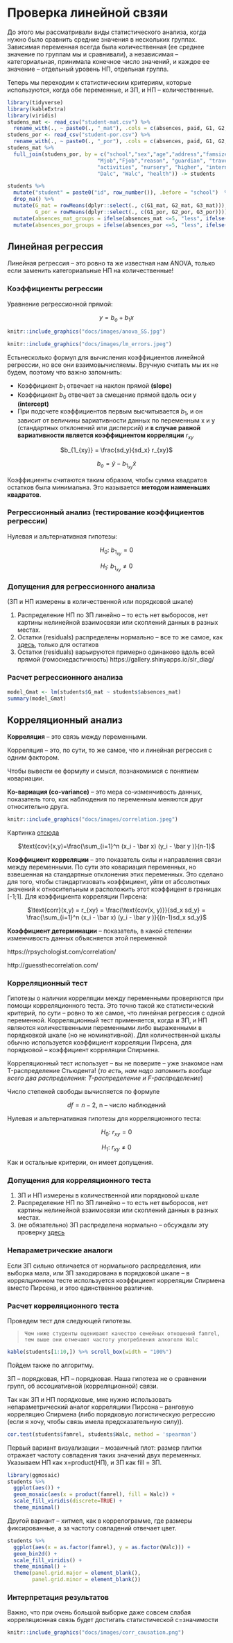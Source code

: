 #  Проверка линейной свзяи {#stats_criteria_linear} 

До этого мы рассматривали виды статистического анализа, когда нужно было сравнить средние значения в нескольких группах. Зависимая переменная всегда была количественная (ее среднее значение по группам мы и сравнивали), а независимая -- категориальная, принимала конечное число значений, и каждое ее значение -- отдельный уровень НП, отдельная группа.

Теперь мы переходим к статистическим критериям, которые используются, когда обе переменные, и ЗП, и НП -- количественные.
```r
library(tidyverse)
library(kableExtra)
library(viridis)
studens_mat <- read_csv("student-mat.csv") %>% 
  rename_with(., ~ paste0(., "_mat"), .cols = c(absences, paid, G1, G2, G3)) -> studens_mat 
studens_por <- read_csv("student-por.csv") %>% 
  rename_with(., ~ paste0(., "_por"), .cols = c(absences, paid, G1, G2, G3)) -> studens_por
studens_mat %>% 
  full_join(studens_por, by = c("school","sex","age","address","famsize","Pstatus","Medu","Fedu",
                             "Mjob","Fjob","reason", "guardian", "traveltime","studytime", "failures", "schoolsup", "famsup",
                             "activities", "nursery", "higher", "internet", "romantic", "famrel", "freetime", "goout", 
                             "Dalc", "Walc", "health")) -> students 

students %>% 
  mutate("student" = paste0("id", row_number()), .before = "school")  %>% 
  drop_na() %>% 
  mutate(G_mat = rowMeans(dplyr::select(., c(G1_mat, G2_mat, G3_mat))),
         G_por = rowMeans(dplyr::select(., c(G1_por, G2_por, G3_por)))) %>% 
  mutate(absences_mat_groups = ifelse(absences_mat <=5, "less", ifelse(absences_mat <=15, "middle", "more"))) %>% 
  mutate(absences_por_groups = ifelse(absences_por <=5, "less", ifelse(absences_por <=15, "middle", "more"))) -> students
```

## Линейная регрессия 

Линейная регрессия -- это ровно та же известная нам ANOVA, только если заменить категориальные НП на количественные!

### Коэффициенты регрессии

Уравнение регрессионной прямой:
<p align="center">$y = b_o + b_1x$ </p>

<p align="center"> 
```r
knitr::include_graphics("docs/images/anova_SS.jpg")
```
</p>

<p align="center"> 
```r
knitr::include_graphics("docs/images/lm_errors.jpeg")
```
</p>



Естьнесколько формул для вычисления коэффициентов линейной регрессии, но все они взаимовычисляемы. Вручную считать мы их не будем, поэтому что важно запомнить:

* Коэффициент $b_1$ отвечает на наклон прямой **(slope)**
* Коэффициент $b_0$ отвечает за смещение прямой вдоль оси y **(intercept)**
* При подсчете коэффициентов первым высчитывается $b_1$, и он зависит от величины вариативности данных по переменным x и y (стандартных отклонений или дисперсий) и **в случае равной вариативности является коэффициентом корреляции** $r_{xy}$

<p align="center">$b_{1_{xy}} = \frac{sd_y}{sd_x} r_{xy}$</p>

<p align="center">$b_o = \bar y -b_{1_{xy}}\bar x$</p>

Коэффициенты считаются таким образом, чтобы сумма квадратов остатков была минимальна. Это называется **методом наименьших квадратов**.

### Регрессионный анализ (тестирование коэффициентов регрессии)

Нулевая и альтернативная гипотезы:

<p align="center">$H_0$: $b_{1_{xy}} = 0$ </p>
<p align="center">$H_1$: $b_{1_{xy}} \neq 0$ </p>

### Допущения для регрессионного анализа

(ЗП и НП измерены в количественной или порядковой шкале)

1. Распределение НП по ЗП линейно -- то есть нет выборосов, нет картины нелинейной взаимосвязи или скоплений данных в разных местах.
2. Остатки (residuals) распределены нормально -- все то же самое, как [здесь](#param_nonparam), только для остатков
3. Остатки (residuals) варьируются примерно одинаково вдоль всей прямой (гомоскедастичность)
https://gallery.shinyapps.io/slr_diag/

### Расчет регрессионного анализа

```r
model_Gmat <- lm(students$G_mat ~ students$absences_mat)
summary(model_Gmat)
```

## Корреляционный анализ

**Корреляция** -- это связь между переменными.

Корреляция -- это, по сути, то же самое, что и линейная регрессия с одним фактором.

Чтобы вывести ее формулу и смысл, познакомимся с понятием ковариации.

**Ко-вариация (co-variance)** -- это мера со-изменчивость данных, показатель того, как наблюдения по переменным меняются друг относительно друга.

<p align="center"> 
```r
knitr::include_graphics("docs/images/correlation.jpeg")
```
Картинка [отсюда](https://angelgardt.github.io/SFDA2022/book/twoway-anova.html#factor_interaction) </p>

<p align="center"> $\text{cov}(x,y)=\frac{\sum_{i=1}^n (x_i - \bar x) (y_i - \bar y )}{n-1}$</p>

**Коэффициент корреляции** -- это показатель силы и направления связи между переменными. По сути это ковариация переменных, но взвешенная на стандартные отклонения этих переменных. Это сделано для того, чтобы стандартизовать коэффициент, уйти от абсолютных значений к относительным и расположить этот коэффицент в границах [-1;1]. Для коэффициента корреляции Пирсена:

<p align="center"> $\text{corr}(x,y) = r_{xy} = \frac{\text{cov(x, y)}}{sd_x sd_y} = \frac{\sum_{i=1}^n (x_i - \bar x) (y_i - \bar y )}{(n-1)sd_x sd_y}$</p>

**Коэффициент детерминации** -- показатель, в какой степении изменчивость данных объясняется этой переменной

https://rpsychologist.com/correlation/

http://guessthecorrelation.com/

### Корреляционный тест

Гипотезы о наличии корреляции между переменными проверяются при помощи корреляционного теста. Это точно такой же статистический критерий, по сути -- ровно то же самое, что линейная регрессия с одной переменной. Корреляционный тест применяется, когда и ЗП, и НП являются количественными переменными либо выраженными в порядковкой шкале (но не номинативной). Для количественной шкалы обычно используется коэффициент корреляции Пирсена, для порядковой -- коэффициент корреляции Спирмена.

Корреляционный тест использует -- вы не поверите -- уже знакомое нам T-распределение Стьюдента!
(*то есть, нам надо запомнить вообще всего два распределения: T-распределение и F-распределение*)

Число степеней свободы вычисляется по формуле

<p align="center">$df = n - 2$, n -- число наблюдений </p>

Нулевая и альтернативная гипотезы для корреляционного теста:

<p align="center">$H_0$: $r_{xy} = 0$ </p>
<p align="center">$H_1$: $r_{xy} \neq 0$ </p>

Как и остальные критерии, он имеет допущения.

### Допущения для корреляционного теста

1. ЗП и НП измерены в количественной или порядковой шкале
2. Распределение НП по ЗП линейно -- то есть нет выборосов, нет картины нелинейной взаимосвязи или скоплений данных в разных местах.
3. (не обязательно) ЗП распределена нормально -- обсуждали эту проверку [здесь](#param_nonparam)


### Непараметрические аналоги

Если ЗП сильно отличается от нормального распределения, или выборка мала, или ЗП закодирована в порядковой шкале -- в коррялционном тесте используется коэффициент корреляции Спирмена вместо Пирсена, и этоо единственное различие.

### Расчет корреляционного теста

Проведем тест для следующей гипотезы.

> `Чем ниже студенты оценивают качество семейных отношений famrel, тем выше они отмечают частоту употребления алкоголя Walc `

```r
kable(students[1:10,]) %>% scroll_box(width = "100%") 
```

Пойдем также по алгоритму.

ЗП -- порядковая, НП -- порядковая. Наша гипотеза не о сравнении групп, об ассоциативной (корреляционной) связи.

Так как ЗП и НП порядковые, мне нужно использовать непараметрический аналог корреляциии Пирсона -- ранговую корреляцию Спирмена (либо порядковую логистическую регрессию (если я хочу, чтобы связь имела предсказательную силу)).

```r
cor.test(students$famrel, students$Walc, method = 'spearman')
```
Первый вариант визуализации -- мозаичный плот: размер плитки отражает частоту совпадения таких значений двух переменных. Указываем  НП как x=product(НП), и ЗП как fill = ЗП.

```r
library(ggmosaic)
students %>% 
  ggplot(aes()) + 
  geom_mosaic(aes(x = product(famrel), fill = Walc)) +
  scale_fill_viridis(discrete=TRUE) +
  theme_minimal() 
```

Другой вариант -- хитмеп, как в коррелограмме, где размеры фиксированные, а за частоту совпадений отвечает цвет.
```r
students %>% 
  ggplot(aes(x = as.factor(famrel), y = as.factor(Walc))) + 
  geom_bin2d() +
  scale_fill_viridis() +
  theme_minimal() +
  theme(panel.grid.major = element_blank(), 
        panel.grid.minor = element_blank())
```
### Интерпретация результатов

Важно, что при очень большой выборке даже совсем слабая корреляционная связь будет достигать статистической с=значимости

<p align="center"> 
```r
knitr::include_graphics("docs/images/corr_causation.png")
```
</p>

